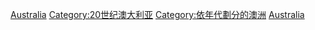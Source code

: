 {{DecadeCategoryNav|decade=1980|topic=澳大利亞}}
{{Commons category|Australia in the 1980s}}

[[Category:1980年代各國|Australia]]
[[Category:20世纪澳大利亚|Category:20世纪澳大利亚]]
[[Category:依年代劃分的澳洲|Category:依年代劃分的澳洲]]
[[Category:1980年代大洋洲|Australia]]